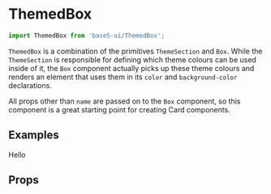 

<Meta title="Components/ThemedBox" component={ThemedBox} />

# ThemedBox

```jsx
import ThemedBox from 'base5-ui/ThemedBox';
```

`ThemedBox` is a combination of the primitives `ThemeSection` and `Box`. While the `ThemeSection` is responsible for defining which theme colours can be used inside of it, the `Box` component actually picks up these theme colours and renders an element that uses them in its `color` and `background-color` declarations.

All props other than `name` are passed on to the `Box` component, so this component is a great starting point for creating Card components.

## Examples

<Canvas>
	<Story name="ThemedBox">
		<ThemedBox name="page" p="l">
			<ThemedBox name="card" borderRadius="small" boxShadow="soft" p="s">
				Hello
			</ThemedBox>
		</ThemedBox>
	</Story>
</Canvas>

## Props

<ArgsTable of={ThemedBox} />
